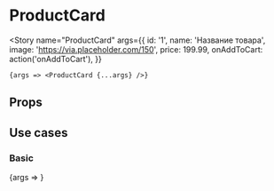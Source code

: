 
<Meta title="Example / ProductCard" component={ProductCard} decorators={[centeredDecorator]} />

# ProductCard

<Story
    name="ProductCard"
    args={{
        id: '1',
        name: 'Название товара',
        image: 'https://via.placeholder.com/150',
        price: 199.99,
        onAddToCart: action('onAddToCart'),
    }}
>
    {args => <ProductCard {...args} />}
</Story>

## Props

<ArgsTable story="ProductCard" />

## Use cases

### Basic

<Canvas>
    <Story
        name="Basic"
        args={{
            name: 'Название товара',
            image: 'https://via.placeholder.com/150',
            price: 199.99,
            onAddToCart: action('onAddToCart'),
        }}
    >
        {args => <ProductCard {...args} />}
    </Story>
</Canvas>
